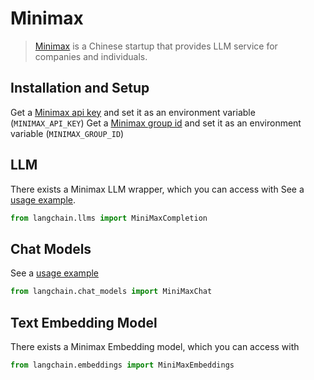 # Minimax

>[Minimax](https://api.minimax.chat) is a Chinese startup that provides LLM service
> for companies and individuals.

## Installation and Setup
Get a [Minimax api key](https://api.minimax.chat/user-center/basic-information/interface-key) and set it as an environment variable (`MINIMAX_API_KEY`)
Get a [Minimax group id](https://api.minimax.chat/user-center/basic-information) and set it as an environment variable (`MINIMAX_GROUP_ID`)

## LLM

There exists a Minimax LLM wrapper, which you can access with
See a [usage example](/docs/modules/model_io/models/llms/integrations/minimax.html).

```python
from langchain.llms import MiniMaxCompletion
```

## Chat Models

See a [usage example](/docs/modules/model_io/models/chat/integrations/minimax.html)

```python
from langchain.chat_models import MiniMaxChat
```

## Text Embedding Model

There exists a Minimax Embedding model, which you can access with
```python
from langchain.embeddings import MiniMaxEmbeddings
```
